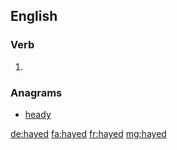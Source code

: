 ==English==

===Verb===
{{head|en}}

# {{en-past of|hay}}

===Anagrams===
* [[heady#English|heady]]

[[de:hayed]]
[[fa:hayed]]
[[fr:hayed]]
[[mg:hayed]]